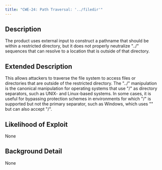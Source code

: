 ```yaml
---
title: "CWE-24: Path Traversal: '../filedir'"
---
```


## Description
The product uses external input to construct a pathname that should be within a restricted directory, but it does not properly neutralize "../" sequences that can resolve to a location that is outside of that directory.

## Extended Description

This allows attackers to traverse the file system to access files or directories that are outside of the restricted directory.
The "../" manipulation is the canonical manipulation for operating systems that use "/" as directory separators, such as UNIX- and Linux-based systems. In some cases, it is useful for bypassing protection schemes in environments for which "/" is supported but not the primary separator, such as Windows, which uses "\" but can also accept "/".


## Likelihood of Exploit
None

## Background Detail
None
        